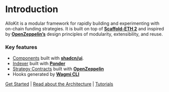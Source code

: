
# Introduction

AlloKit is a modular framework for rapidly building and experimenting with on-chain funding strategies.
It is built on top of **[Scaffold-ETH 2](https://github.com/scaffold-eth/scaffold-eth-2)** and inspired by **[OpenZeppelin’s](https://docs.openzeppelin.com/contracts/5.x/)** design principles of modularity, extensibility, and reuse.

### Key features

- [Components](./allo-app/components) built with **[shadcn/ui](https://ui.shadcn.com)**.
- [Indexer](./indexer) built with **[Ponder](https://ponder.sh)**
- [Strategy Contracts](./contracts) built with **[OpenZeppelin](https://openzeppelin.com)**
- Hooks generated by **[Wagmi CLI](https://wagmi.sh/cli/getting-started)**

[Get Started](./get-started) | [Read about the Architecture](./contracts) | [Tutorials](./tutorials)
